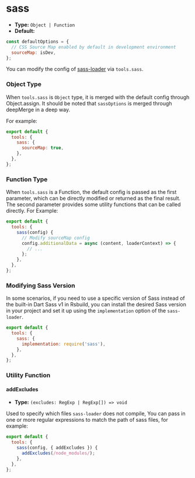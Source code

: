 # sass

- **Type:** `Object | Function`
- **Default:**

```js
const defaultOptions = {
  // CSS Source Map enabled by default in development environment
  sourceMap: isDev,
};
```

You can modify the config of [sass-loader](https://github.com/webpack-contrib/sass-loader) via `tools.sass`.

### Object Type

When `tools.sass` is `Object` type, it is merged with the default config through Object.assign. It should be noted that `sassOptions` is merged through deepMerge in a deep way.

For example:

```js
export default {
  tools: {
    sass: {
      sourceMap: true,
    },
  },
};
```

### Function Type

When `tools.sass` is a Function, the default config is passed as the first parameter, which can be directly modified or returned as the final result. The second parameter provides some utility functions that can be called directly. For Example:

```js
export default {
  tools: {
    sass(config) {
      // Modify sourceMap config
      config.additionalData = async (content, loaderContext) => {
        // ...
      };
    },
  },
};
```

### Modifying Sass Version

In some scenarios, if you need to use a specific version of Sass instead of the built-in Dart Sass v1 in Rsbuild, you can install the desired Sass version in your project and set it up using the `implementation` option of the `sass-loader`.

```js
export default {
  tools: {
    sass: {
      implementation: require('sass'),
    },
  },
};
```

### Utility Function

#### addExcludes

- **Type:** `(excludes: RegExp | RegExp[]) => void`

Used to specify which files `sass-loader` does not compile, You can pass in one or more regular expressions to match the path of sass files, for example:

```js
export default {
  tools: {
    sass(config, { addExcludes }) {
      addExcludes(/node_modules/);
    },
  },
};
```
